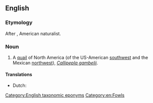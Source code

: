 ==English==
{{wikipedia|Gambel's quail}}

===Etymology===
After {{w|William Gambel}}, American naturalist.

===Noun===
{{en-noun|head=[[Gambel]][[-'s|'s]] [[quail]]}}

# A [[quail]] of North America (of the US-American [[southwest]] and the Mexican [[northwest]]), ''[[Callipepla gambelii]]''.

====Translations====
{{trans-top|quail of North America}}
* Dutch: {{t|nl|helmkwartel}}
{{trans-mid}}
{{trans-bottom}}

[[Category:English taxonomic eponyms]]
[[Category:en:Fowls]]